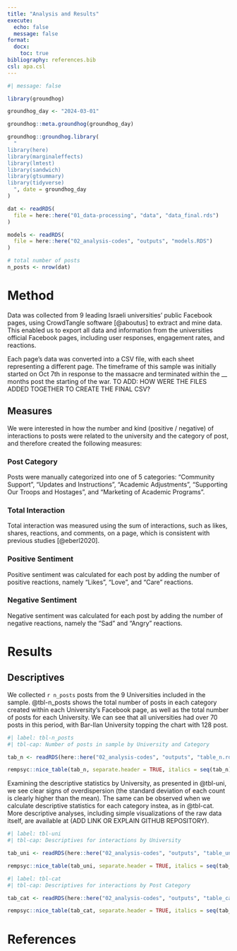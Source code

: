 ```yaml
---
title: "Analysis and Results"
execute:
  echo: false
  message: false
format: 
  docx:
    toc: true
bibliography: references.bib
csl: apa.csl
---
```


```r
#| message: false

library(groundhog)

groundhog_day <- "2024-03-01"

groundhog::meta.groundhog(groundhog_day)

groundhog::groundhog.library(
  "
library(here)
library(marginaleffects)
library(lmtest)
library(sandwich)
library(gtsummary)
library(tidyverse)
  ", date = groundhog_day
)

dat <- readRDS(
  file = here::here("01_data-processing", "data", "data_final.rds")
)

models <- readRDS(
  file = here::here("02_analysis-codes", "outputs", "models.RDS")
)

# total number of posts
n_posts <- nrow(dat)
```

# Method

Data was collected from 9 leading Israeli universities' public Facebook pages, using CrowdTangle software [@aboutus] to extract and mine data. This enabled us to export all data and information from the universities official Facebook pages, including user responses, engagement rates, and reactions.

Each page's data was converted into a CSV file, with each sheet representing a different page. The timeframe of this sample was initially started on Oct 7th in response to the massacre and terminated within the \_\_ months post the starting of the war. TO ADD: HOW WERE THE FILES ADDED TOGETHER TO CREATE THE FINAL CSV?

## Measures

We were interested in how the number and kind (positive / negative) of interactions to posts were related to the university and the category of post, and therefore created the following measures:

### **Post Category** 

Posts were manually categorized into one of 5 categories: "Community Support", "Updates and Instructions", "Academic Adjustments", "Supporting Our Troops and Hostages", and "Marketing of Academic Programs".

### **Total Interaction**

Total interaction was measured using the sum of interactions, such as likes, shares, reactions, and comments, on a page, which is consistent with previous studies [@eberl2020].

### **Positive Sentiment**

Positive sentiment was calculated for each post by adding the number of positive reactions, namely "Likes", "Love", and "Care" reactions.

### **Negative Sentiment**

Negative sentiment was calculated for each post by adding the number of negative reactions, namely the "Sad" and "Angry" reactions.

# Results

## Descriptives

We collected `r n_posts` posts from the 9 Universities included in the sample. @tbl-n_posts shows the total number of posts in each category created within each University's Facebook page, as well as the total number of posts for each University. We can see that all universities had over 70 posts in this period, with Bar-Ilan University topping the chart with 128 post.

```r
#| label: tbl-n_posts
#| tbl-cap: Number of posts in sample by University and Category

tab_n <- readRDS(here::here("02_analysis-codes", "outputs", "table_n.rds"))

rempsyc::nice_table(tab_n, separate.header = TRUE, italics = seq(tab_n))
```

Examining the descriptive statistics by University, as presented in @tbl-uni, we see clear signs of overdispersion (the standard deviation of each count is clearly higher than the mean). The same can be observed when we calculate descriptive statistics for each category instea, as in @tbl-cat. More descriptive analyses, including simple visualizations of the raw data itself, are available at (ADD LINK OR EXPLAIN GITHUB REPOSITORY).

```r
#| label: tbl-uni
#| tbl-cap: Descriptives for interactions by University

tab_uni <- readRDS(here::here("02_analysis-codes", "outputs", "table_uni.rds"))

rempsyc::nice_table(tab_uni, separate.header = TRUE, italics = seq(tab_uni))
```

```r
#| label: tbl-cat
#| tbl-cap: Descriptives for interactions by Post Category

tab_cat <- readRDS(here::here("02_analysis-codes", "outputs", "table_cat.rds"))

rempsyc::nice_table(tab_cat, separate.header = TRUE, italics = seq(tab_cat))
```

# References